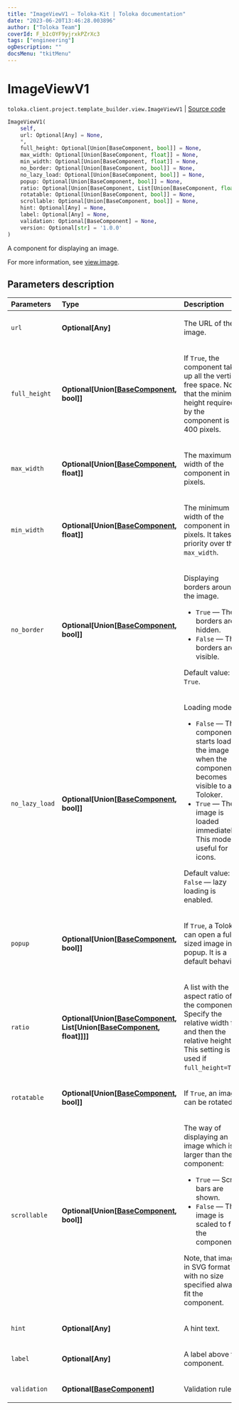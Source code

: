 ```yaml
---
title: "ImageViewV1 — Toloka-Kit | Toloka documentation"
date: "2023-06-20T13:46:28.003896"
author: ["Toloka Team"]
coverId: F_bIcOYF9yjrxkPZrXc3
tags: ["engineering"]
ogDescription: ""
docsMenu: "tkitMenu"
---
```


# ImageViewV1

`toloka.client.project.template_builder.view.ImageViewV1` | [Source code](https://github.com/Toloka/toloka-kit/blob/v1.2.0/src/client/project/template_builder/view.py#L221)

```python
ImageViewV1(
    self,
    url: Optional[Any] = None,
    *,
    full_height: Optional[Union[BaseComponent, bool]] = None,
    max_width: Optional[Union[BaseComponent, float]] = None,
    min_width: Optional[Union[BaseComponent, float]] = None,
    no_border: Optional[Union[BaseComponent, bool]] = None,
    no_lazy_load: Optional[Union[BaseComponent, bool]] = None,
    popup: Optional[Union[BaseComponent, bool]] = None,
    ratio: Optional[Union[BaseComponent, List[Union[BaseComponent, float]]]] = None,
    rotatable: Optional[Union[BaseComponent, bool]] = None,
    scrollable: Optional[Union[BaseComponent, bool]] = None,
    hint: Optional[Any] = None,
    label: Optional[Any] = None,
    validation: Optional[BaseComponent] = None,
    version: Optional[str] = '1.0.0'
)
```

A component for displaying an image.

For more information, see [view.image](/docs/template-builder/reference/view.image).

## Parameters description

| Parameters | Type | Description |
| :----------| :----| :-----------|
`url`|**Optional\[Any\]**|<p>The URL of the image.</p>
`full_height`|**Optional\[Union\[[BaseComponent](/docs/toloka-kit/reference/toloka.client.project.template_builder.base.BaseComponent), bool\]\]**|<p>If `True`, the component takes up all the vertical free space. Note, that the minimum height required by the component is 400 pixels.</p>
`max_width`|**Optional\[Union\[[BaseComponent](/docs/toloka-kit/reference/toloka.client.project.template_builder.base.BaseComponent), float\]\]**|<p>The maximum width of the component in pixels.</p>
`min_width`|**Optional\[Union\[[BaseComponent](/docs/toloka-kit/reference/toloka.client.project.template_builder.base.BaseComponent), float\]\]**|<p>The minimum width of the component in pixels. It takes priority over the `max_width`.</p>
`no_border`|**Optional\[Union\[[BaseComponent](/docs/toloka-kit/reference/toloka.client.project.template_builder.base.BaseComponent), bool\]\]**|<p>Displaying borders around the image.</p> <ul> <li>`True` — The borders are hidden.</li> <li>`False` — The borders are visible.</li> </ul> <p>Default value: `True`.</p>
`no_lazy_load`|**Optional\[Union\[[BaseComponent](/docs/toloka-kit/reference/toloka.client.project.template_builder.base.BaseComponent), bool\]\]**|<p>Loading mode:</p> <ul> <li>`False` — The component starts loading the image when the component becomes visible to a Toloker.</li> <li>`True` — The image is loaded immediately. This mode is useful for icons.</li> </ul> <p>Default value: `False` — lazy loading is enabled.</p>
`popup`|**Optional\[Union\[[BaseComponent](/docs/toloka-kit/reference/toloka.client.project.template_builder.base.BaseComponent), bool\]\]**|<p>If `True`, a Toloker can open a full sized image in a popup. It is a default behavior.</p>
`ratio`|**Optional\[Union\[[BaseComponent](/docs/toloka-kit/reference/toloka.client.project.template_builder.base.BaseComponent), List\[Union\[[BaseComponent](/docs/toloka-kit/reference/toloka.client.project.template_builder.base.BaseComponent), float\]\]\]\]**|<p>A list with the aspect ratio of the component. Specify the relative width first and then the relative height. This setting is not used if `full_height=True`.</p>
`rotatable`|**Optional\[Union\[[BaseComponent](/docs/toloka-kit/reference/toloka.client.project.template_builder.base.BaseComponent), bool\]\]**|<p>If `True`, an image can be rotated.</p>
`scrollable`|**Optional\[Union\[[BaseComponent](/docs/toloka-kit/reference/toloka.client.project.template_builder.base.BaseComponent), bool\]\]**|<p>The way of displaying an image which is larger than the component:</p> <ul> <li>`True` — Scroll bars are shown.</li> <li>`False` — The image is scaled to fit the component.</li> </ul> <p>Note, that images in SVG format with no size specified always fit the component.</p>
`hint`|**Optional\[Any\]**|<p>A hint text.</p>
`label`|**Optional\[Any\]**|<p>A label above the component.</p>
`validation`|**Optional\[[BaseComponent](/docs/toloka-kit/reference/toloka.client.project.template_builder.base.BaseComponent)\]**|<p>Validation rules.</p>